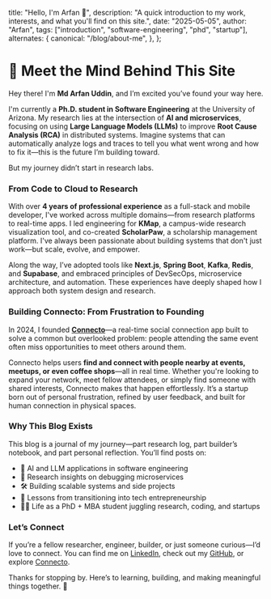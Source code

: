   title: "Hello, I'm Arfan 👋",
  description: "A quick introduction to my work, interests, and what you'll find on this site.",
  date: "2025-05-05",
  author: "Arfan",
  tags: ["introduction", "software-engineering", "phd", "startup"],
  alternates: {
    canonical: "/blog/about-me",
  },
};

# 👋 Meet the Mind Behind This Site

Hey there! I'm **Md Arfan Uddin**, and I’m excited you’ve found your way here.

I'm currently a **Ph.D. student in Software Engineering** at the University of Arizona. My research lies at the intersection of **AI and microservices**, focusing on using **Large Language Models (LLMs)** to improve **Root Cause Analysis (RCA)** in distributed systems. Imagine systems that can automatically analyze logs and traces to tell you what went wrong and how to fix it—this is the future I’m building toward.

But my journey didn’t start in research labs.

### From Code to Cloud to Research

With over **4 years of professional experience** as a full-stack and mobile developer, I've worked across multiple domains—from research platforms to real-time apps. I led engineering for **KMap**, a campus-wide research visualization tool, and co-created **ScholarPaw**, a scholarship management platform. I've always been passionate about building systems that don't just work—but scale, evolve, and empower.

Along the way, I’ve adopted tools like **Next.js**, **Spring Boot**, **Kafka**, **Redis**, and **Supabase**, and embraced principles of DevSecOps, microservice architecture, and automation. These experiences have deeply shaped how I approach both system design and research.

### Building Connecto: From Frustration to Founding

In 2024, I founded [**Connecto**](https://connecto.now)—a real-time social connection app built to solve a common but overlooked problem: people attending the same event often miss opportunities to meet others around them.

Connecto helps users **find and connect with people nearby at events, meetups, or even coffee shops**—all in real time. Whether you're looking to expand your network, meet fellow attendees, or simply find someone with shared interests, Connecto makes that happen effortlessly. It’s a startup born out of personal frustration, refined by user feedback, and built for human connection in physical spaces.

### Why This Blog Exists

This blog is a journal of my journey—part research log, part builder’s notebook, and part personal reflection. You’ll find posts on:

- 🚀 AI and LLM applications in software engineering
- 🧠 Research insights on debugging microservices
- 🛠 Building scalable systems and side projects
- 💼 Lessons from transitioning into tech entrepreneurship
- 🧑‍🏫 Life as a PhD + MBA student juggling research, coding, and startups

### Let’s Connect

If you’re a fellow researcher, engineer, builder, or just someone curious—I’d love to connect. You can find me on [LinkedIn](#), check out my [GitHub](#), or explore [Connecto](https://connecto.now).

Thanks for stopping by. Here’s to learning, building, and making meaningful things together. 💫
